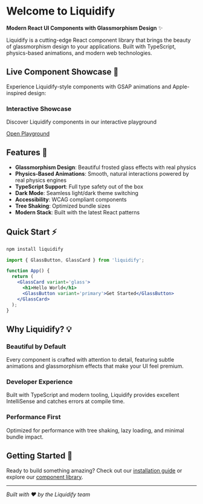 # Welcome to Liquidify

**Modern React UI Components with Glassmorphism Design** ✨

Liquidify is a cutting-edge React component library that brings the beauty of glassmorphism design to your applications. Built with TypeScript, physics-based animations, and modern web technologies.

## Live Component Showcase 🎯

Experience Liquidify-style components with GSAP animations and Apple-inspired design:

<div className="p-8 bg-gradient-to-br from-blue-50 to-purple-50 dark:from-gray-900 dark:to-gray-800 rounded-xl border border-white/20 my-8">
  <div className="text-center">
    <h3 className="text-2xl font-bold text-blue-600 dark:text-blue-400 mb-4">
      Interactive Showcase
    </h3>
    <p className="text-gray-600 dark:text-gray-400 mb-6">
      Discover Liquidify components in our interactive playground
    </p>
    <a 
      href="/playground" 
      className="inline-flex items-center px-6 py-3 text-sm font-medium text-white bg-blue-600 rounded-lg hover:bg-blue-700 transition-colors"
    >
      Open Playground
    </a>
  </div>
</div>

## Features 🚀

- **Glassmorphism Design**: Beautiful frosted glass effects with real physics
- **Physics-Based Animations**: Smooth, natural interactions powered by real physics engines
- **TypeScript Support**: Full type safety out of the box
- **Dark Mode**: Seamless light/dark theme switching
- **Accessibility**: WCAG compliant components
- **Tree Shaking**: Optimized bundle sizes
- **Modern Stack**: Built with the latest React patterns

## Quick Start ⚡

```bash
npm install liquidify
```

```jsx
import { GlassButton, GlassCard } from 'liquidify';

function App() {
  return (
    <GlassCard variant='glass'>
      <h1>Hello World</h1>
      <GlassButton variant='primary'>Get Started</GlassButton>
    </GlassCard>
  );
}
```

## Why Liquidify? 💡

### Beautiful by Default

Every component is crafted with attention to detail, featuring subtle animations and glassmorphism effects that make your UI feel premium.

### Developer Experience

Built with TypeScript and modern tooling, Liquidify provides excellent IntelliSense and catches errors at compile time.

### Performance First

Optimized for performance with tree shaking, lazy loading, and minimal bundle impact.

## Getting Started 👋

Ready to build something amazing? Check out our [installation guide](/docs/installation) or explore our [component library](/components).

---

_Built with ❤️ by the Liquidify team_
